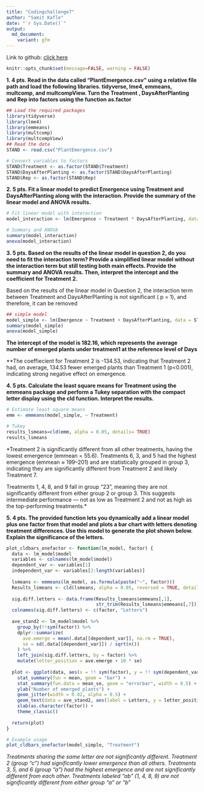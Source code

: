 ```yaml
---
title: "Codingchallenge7"
author: "Samit Kafle"
date: "`r Sys.Date()`"
output:
  md_document:
    variant: gfm
---
```

Link to github: [click here](https://github.com/SamitKafle/coding_challenge7.git)

```r
knitr::opts_chunk$set(message=FALSE, warning = FALSE)
```




**1.	4 pts. Read in the data called “PlantEmergence.csv” using a relative file path and load the following libraries. tidyverse, lme4, emmeans, multcomp, and multcompView. Turn the Treatment , DaysAfterPlanting  and Rep into factors using the function as.factor**

```r
## Load the required packages
library(tidyverse)
library(lme4)
library(emmeans)
library(multcomp)
library(multcompView)
## Read the data
STAND <- read.csv("PlantEmergence.csv")

# Convert variables to factors
STAND$Treatment <- as.factor(STAND$Treatment)
STAND$DaysAfterPlanting <- as.factor(STAND$DaysAfterPlanting)
STAND$Rep <- as.factor(STAND$Rep)
```


**2.	5 pts. Fit a linear model to predict Emergence using Treatment and DaysAfterPlanting along with the interaction. Provide the summary of the linear model and ANOVA results. **

```r
# Fit linear model with interaction
model_interaction <- lm(Emergence ~ Treatment * DaysAfterPlanting, data = STAND)

# Summary and ANOVA
summary(model_interaction)
anova(model_interaction)
```


**3.	5 pts. Based on the results of the linear model in question 2, do you need to fit the interaction term? Provide a simplified linear model without the interaction term but still testing both main effects. Provide the summary and ANOVA results. Then, interpret the intercept and the coefficient for Treatment 2.**

Based on the results of the linear model in Question 2, the interaction term between Treatment and DaysAfterPlanting is not significant ( p = 1), and therefore, it can be removed
```r
## simple model
model_simple <- lm(Emergence ~ Treatment + DaysAfterPlanting, data = STAND)
summary(model_simple)
anova(model_simple)
```

**The intercept of the model is 182.16, which represents the average number of emerged plants under treatment1 at the reference level of Days**

**The coeffiecient for Treatment 2 is -134.53, indicating that Treatment 2 had, on average, 134.53 fewer emerged plants than Treatment 1 (p<0.001), indicating strong negative effect on emergence.


**4.	5 pts. Calculate the least square means for Treatment using the emmeans package and perform a Tukey separation with the compact letter display using the cld function. Interpret the results.**
```r
# Estimate least square means
emm <- emmeans(model_simple, ~ Treatment)

# Tukey 
results_lsmeans=cld(emm, alpha = 0.05, details= TRUE)
results_lsmeans
```

*Treatment 2 is significantly different from all other treatments, having the lowest emergence (emmean = 55.6). Treatments 6, 3, and 5 had the highest emergence (emmean ≈ 199–201) and are statistically grouped in group 3, indicating they are significantly different from Treatment 2 and likely Treatment 7.

Treatments 1, 4, 8, and 9 fall in group “23”, meaning they are not significantly different from either group 2 or group 3. This suggests intermediate performance — not as low as Treatment 2 and not as high as the top-performing treatments.*


**5.	4 pts. The provided function lets you dynamically add a linear model plus one factor from that model and plots a bar chart with letters denoting treatment differences. Use this model to generate the plot shown below. Explain the significance of the letters. **
```r
plot_cldbars_onefactor <- function(lm_model, factor) {
  data <- lm_model$model
  variables <- colnames(lm_model$model)
  dependent_var <- variables[1]
  independent_var <- variables[2:length(variables)]
  
  lsmeans <- emmeans(lm_model, as.formula(paste("~", factor)))
  Results_lsmeans <- cld(lsmeans, alpha = 0.05, reversed = TRUE, details = TRUE, Letters = letters)
  
  sig.diff.letters <- data.frame(Results_lsmeans$emmeans[,1], 
                                 str_trim(Results_lsmeans$emmeans[,7]))
  colnames(sig.diff.letters) <- c(factor, "Letters")
  
  ave_stand2 <- lm_model$model %>%
    group_by(!!sym(factor)) %>%
    dplyr::summarize(
      ave.emerge = mean(.data[[dependent_var]], na.rm = TRUE),
      se = sd(.data[[dependent_var]]) / sqrt(n())
    ) %>%
    left_join(sig.diff.letters, by = factor) %>%
    mutate(letter_position = ave.emerge + 10 * se)
  
  plot <- ggplot(data, aes(x = !! sym(factor), y = !! sym(dependent_var))) + 
    stat_summary(fun = mean, geom = "bar") +
    stat_summary(fun.data = mean_se, geom = "errorbar", width = 0.5) +
    ylab("Number of emerged plants") + 
    geom_jitter(width = 0.02, alpha = 0.5) +
    geom_text(data = ave_stand2, aes(label = Letters, y = letter_position), size = 5) +
    xlab(as.character(factor)) +
    theme_classic()
  
  return(plot)
}

# Example usage
plot_cldbars_onefactor(model_simple, "Treatment")

```

*Treatments sharing the same letter are not significantly different. Treatment 2 (group “c”) had significantly lower emergence than all others. Treatments 3, 5, and 6 (group “a”) had the highest emergence and are not significantly different from each other. Treatments labeled “ab” (1, 4, 8, 9) are not significantly different from either group “a” or “b”*

